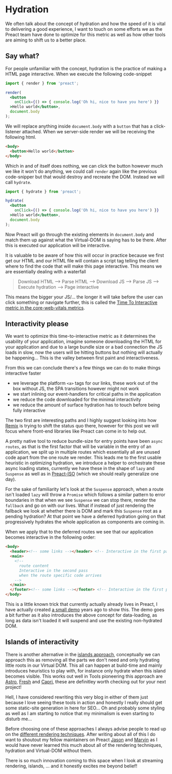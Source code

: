 
<CodeTheme />
<SEO
  title={documentProps.title}
  description={documentProps.description}
  keywords={documentProps.tags}
/>

# Hydration

We often talk about the concept of hydration and how the speed of it is vital to delivering a good experience, I want
to touch on some efforts we as the Preact team have done to optimize for this metric as well as how other tools are
aiming to shift us to a better place.

## Say what?

For people unfamiliar with the concept, hydration is the practice of making a HTML page interactive. When we execute the following
code-snippet

```jsx
import { render } from 'preact';

render(
  <button
    onClick={() => { console.log('Oh hi, nice to have you here') }}
  >Hello world</button>,
  document.body
);
```

We will replace anything inside `document.body` with a `button` that has a click-listener attached. When we server-side render
we will be receiving the following html.

```html
<body>
  <button>Hello world</button>
</body>
```

Which in and of itself does nothing, we can click the button however much we like it won't do anything, we could call `render` again
like the previous code-snipper but that would destroy and recreate the DOM. Instead we will call `hydrate`.

```jsx
import { hydrate } from 'preact';

hydrate(
  <button
    onClick={() => { console.log('Oh hi, nice to have you here') }}
  >Hello world</button>,
  document.body
);
```

Now Preact will go through the existing elements in `document.body` and match them up against what the Virtual-DOM is saying has to be there.
After this is executed our application will be interactive.

It is valuable to be aware of how this will occur in practice because we first get our HTML and our HTML file will contain a script tag
telling the client where to find the code that will make this page interactive. This means we are essentially dealing with a waterfall

> Download HTML --> Parse HTML --> Download JS --> Parse JS --> Execute hydration --> Page interactive

This means the bigger your JS/... the longer it will take before the user can click something or navigate further, this
is called the [Time To Interactive metric in the core-web-vitals metrics](https://web.dev/interactive/).

## Interactivity please

We want to optimize this time-to-interactive metric as it determines the usability of your application, imagine someone downloading the HTML
for your application and due to a large bundle size or a bad connection the JS loads in slow, now the users will be hitting buttons but nothing
will actually be happening... This is the valley between first paint and interactiveness.

From this we can conclude there's a few things we can do to make things interactive faster

- we leverage the platform `<a>` tags for our links, these work out of the box without JS, the SPA transitions however might not work
- we start inlining our event-handlers for critical paths in the application
- we reduce the code downloaded for the minimal interactivity
- we reduce the amount of surface hydration has to touch before being fully interactive

The two first are interesting paths and I highly suggest looking into how [Remix](https://remix.run/) is trying to shift the status quo there,
however for this post we will focus where front-end libraries like Preact can come in to help out.

A pretty native tool to reduce bundle-size for entry points have been `async routes`, as that is the first factor that will be variable in the
entry of an application, we split up in multiple routes which essentially all are unused code apart from the one route we render. This leads me
to the first usable heuristic in optimizing hydration, we introduce a helper to orchestrate these async loading states, currently we have these in
the shape of `lazy` and `Suspense` as well as in [Preact-ISO](https://github.com/preactjs/wmr/tree/main/packages/preact-iso) (which we should
really generalize one day).

For the sake of familiarity let's look at the `Suspense` approach, when a route isn't loaded `lazy` will throw a `Promise` which follows a similar
pattern to error boundaries in that when we see `Suspense` we can stop there, render the `fallback` and go on with our lives. What if instead of just
rendering the fallback we look at whether there is DOM and mark this `Suspense` root as a pending hydration? At that point we have a deferred hydration
going on that progressively hydrates the whole application as components are coming in.

When we apply that to the deferred routes we see that our application becomes interactive in the following order:

```html
<body>
  <header><!-- some links --></header> <!-- Interactive in the first pass -->
  <main>
    <!--
      route content
      Interactive in the second pass
      when the route specific code arrives
    -->
  </main>
  </footer><!-- some links --></footer> <!-- Interactive in the first pass -->
</body>
```

This is a little known trick that currently actually already lives in Preact, I have actually created [a small demo](https://github.com/JoviDeCroock/realworld/blob/main/src/index.js#L4)
years ago to show this. The demo goes a bit further as it also introduces the above concept for data-loading, as long as data isn't loaded it will suspend and use
the existing non-hydrated DOM.

## Islands of interactivity

There is another alternative in the [islands approach](https://jasonformat.com/islands-architecture), conceptually we can approach this as
removing all the parts we don't need and only hydrating little roots in our Virtual DOM. This all can happen at build-time and mainly introduces
heuristics to play with, for instance only hydrate when this island becomes visible. This works out well in
Tools pioneering this approach are [Astro](https://astro.build/), [Fresh](https://fresh.deno.dev/) and [Capri](https://capri.build), these are definitley worth checking out
for your next project!

Hell, I have considered rewriting this very blog in either of them just because I love seeing these tools in action and
honestly I really should get some static-site generation in here for SEO... Oh and probably some styling as well as I am starting to notice that
my minimalism is even starting to disturb me...

Before choosing one of these approaches I always advise people to read up on the [different rendering techniques](https://web.dev/rendering-on-the-web/).
After writing about all of this I do want to shoutout my fellow maintainers on Preact [Jason](https://twitter.com/_developit) and [Marvin](https://twitter.com/marvinhagemeist)
as I would have never learned this much about all of the rendering techniques, hydration and Virtual-DOM without them.

There is so much innovation coming to this space when I look at streaming rendering, islands, ... and it honestly excites me beyond belief!
